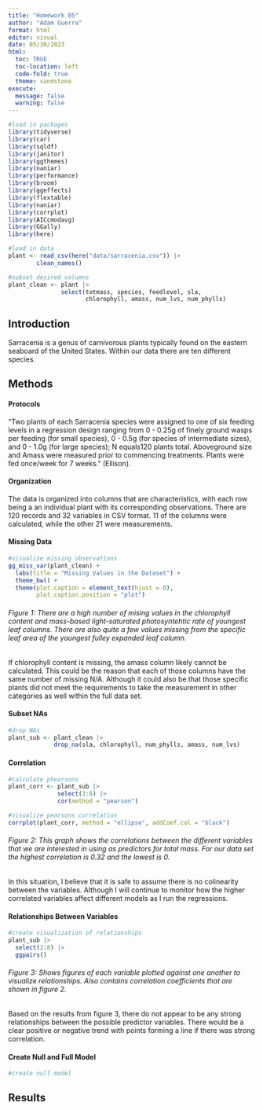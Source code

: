```yaml
---
title: "Homework 05"
author: "Adam Guerra"
format: html
editor: visual
date: 05/30/2023
html: 
  toc: TRUE
  toc-location: left
  code-fold: true
  theme: sandstone
execute: 
  message: false
  warning: false
---
```


```r
#load in packages
library(tidyverse)
library(car)
library(sqldf)
library(janitor)
library(ggthemes)
library(naniar)
library(performance)
library(broom)
library(ggeffects)
library(flextable)
library(naniar)
library(corrplot)
library(AICcmodavg)
library(GGally)
library(here)

#load in data
plant <- read_csv(here("data/sarracenia.csv")) |> 
        clean_names()

#subset desired columns
plant_clean <- plant |> 
               select(totmass, species, feedlevel, sla, 
                      chlorophyll, amass, num_lvs, num_phylls)
```

## Introduction

Sarracenia is a genus of carnivorous plants typically found on the eastern seaboard of the United States. Within our data there are ten different species.

## Methods

#### Protocols

"Two plants of each Sarracenia species were assigned to one of six feeding levels in a regression design ranging from 0 - 0.25g of finely ground wasps per feeding (for small species), 0 - 0.5g (for species of intermediate sizes), and 0 - 1.0g (for large species); N equals120 plants total. Aboveground size and Amass were measured prior to commencing treatments. Plants were fed once/week for 7 weeks." (Ellison).

#### Organization

The data is organized into columns that are characteristics, with each row being a an individual plant with its corresponding observations. There are 120 records and 32 variables in CSV format. 11 of the columns were calculated, while the other 21 were measurements.

#### Missing Data

```r
#visualize missing observations
gg_miss_var(plant_clean) +
  labs(title = "Missing Values in the Dataset") +
  theme_bw() +
  theme(plot.caption = element_text(hjust = 0),
        plot.caption.position = "plot")
```

###### Figure 1: There are a high number of mising values in the chlorophyll content and mass-based light-saturated photosyntehtic rate of youngest leaf columns. There are also quite a few values missing from the specific leaf area of the youngest fulley expanded leaf column.

If chlorophyll content is missing, the amass column likely cannot be calculated. This could be the reason that each of those columns have the same number of missing N/A. Although it could also be that those specific plants did not meet the requirements to take the measurement in other categories as well within the full data set.

#### Subset NAs

```r
#drop NAs
plant_sub <- plant_clean |> 
             drop_na(sla, chlorophyll, num_phylls, amass, num_lvs)
```

#### Correlation

```r
#calculate phearsons
plant_corr <- plant_sub |> 
              select(3:8) |> 
              cor(method = "pearson")

#visualize pearsons correlation 
corrplot(plant_corr, method = "ellipse", addCoef.col = "black")
```

###### Figure 2: This graph shows the correlations between the different variables that we are interested in using as predictors for total mass. For our data set the highest correlation is 0.32 and the lowest is 0. 

In this situation, I believe that it is safe to assume there is no colinearity between the variables. Although I will continue to monitor how the higher correlated variables affect different models as I run the regressions.

#### Relationships Between Variables

```r
#create visualization of relationships
plant_sub |> 
  select(2:8) |> 
  ggpairs()
```

###### Figure 3: Shows figures of each variable plotted against one another to visualize relationships. Also contains correlation coefficients that are shown in figure 2.

Based on the results from figure 3, there do not appear to be any strong relationships between the possible predictor variables. There would be a clear positive or negative trend with points forming a line if there was strong correlation.

#### Create Null and Full Model

```r
#create null model

```

## Results
